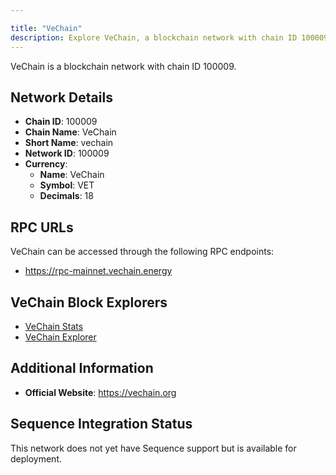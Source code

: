 ```yaml
---

title: "VeChain"
description: Explore VeChain, a blockchain network with chain ID 100009. Learn about its native currency, VeChain, and how to interact with the network.
---
```




VeChain is a blockchain network with chain ID 100009.

## Network Details

- **Chain ID**: 100009
- **Chain Name**: VeChain
- **Short Name**: vechain
- **Network ID**: 100009
- **Currency**: 
  - **Name**: VeChain
  - **Symbol**: VET
  - **Decimals**: 18

## RPC URLs

VeChain can be accessed through the following RPC endpoints:

- https://rpc-mainnet.vechain.energy

## VeChain Block Explorers

- [VeChain Stats](https://vechainstats.com)
- [VeChain Explorer](https://explore.vechain.org)

## Additional Information

- **Official Website**: https://vechain.org

## Sequence Integration Status

This network does not yet have Sequence support but is available for deployment.
